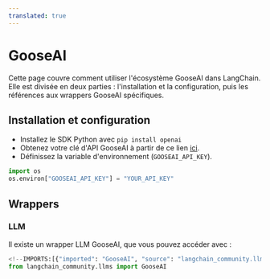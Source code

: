 ```yaml
---
translated: true
---
```


# GooseAI

Cette page couvre comment utiliser l'écosystème GooseAI dans LangChain.
Elle est divisée en deux parties : l'installation et la configuration, puis les références aux wrappers GooseAI spécifiques.

## Installation et configuration

- Installez le SDK Python avec `pip install openai`
- Obtenez votre clé d'API GooseAI à partir de ce lien [ici](https://goose.ai/).
- Définissez la variable d'environnement (`GOOSEAI_API_KEY`).

```python
import os
os.environ["GOOSEAI_API_KEY"] = "YOUR_API_KEY"
```

## Wrappers

### LLM

Il existe un wrapper LLM GooseAI, que vous pouvez accéder avec :

```python
<!--IMPORTS:[{"imported": "GooseAI", "source": "langchain_community.llms", "docs": "https://api.python.langchain.com/en/latest/llms/langchain_community.llms.gooseai.GooseAI.html", "title": "GooseAI"}]-->
from langchain_community.llms import GooseAI
```
